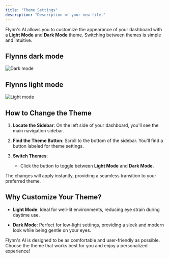 ```yaml
---
title: "Theme Settings"
description: "Description of your new file."
---
```


Flynn's AI allows you to customize the appearance of your dashboard with a **Light Mode** and **Dark Mode** theme. Switching between themes is simple and intuitive.

## Flynns dark mode

![Dark mode]("/images/FlynnsAIDarkMode.png")

## Flynns light mode

![Light mode]("/images/FlynnsAILightMode.png")

## How to Change the Theme

1. **Locate the Sidebar**: On the left side of your dashboard, you'll see the main navigation sidebar.

2. **Find the Theme Button**: Scroll to the bottom of the sidebar. You’ll find a button labeled for theme settings.

3. **Switch Themes**:

   * Click the button to toggle between **Light Mode** and **Dark Mode**.

The changes will apply instantly, providing a seamless transition to your preferred theme.

## Why Customize Your Theme?

* **Light Mode**: Ideal for well-lit environments, reducing eye strain during daytime use.

* **Dark Mode**: Perfect for low-light settings, providing a sleek and modern look while being gentle on your eyes.

Flynn's AI is designed to be as comfortable and user-friendly as possible. Choose the theme that works best for you and enjoy a personalized experience!
